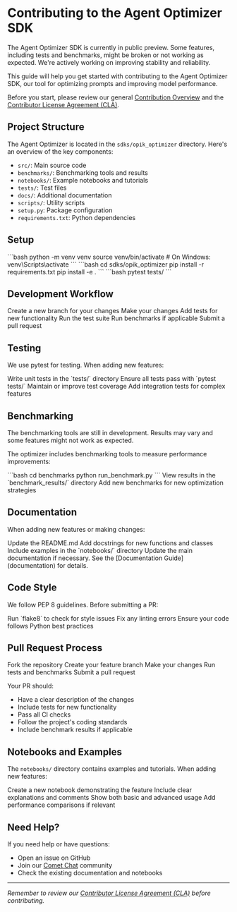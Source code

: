 # Contributing to the Agent Optimizer SDK

<Warning>
  The Agent Optimizer SDK is currently in public preview. Some features, including tests and benchmarks, might be broken or not working as expected. We're actively working on improving stability and reliability.
</Warning>

This guide will help you get started with contributing to the Agent Optimizer SDK, our tool for optimizing prompts and improving model performance.

Before you start, please review our general [Contribution Overview](/contributing/overview) and the [Contributor License Agreement (CLA)](https://github.com/comet-ml/opik/blob/main/CLA.md).

## Project Structure

The Agent Optimizer is located in the `sdks/opik_optimizer` directory. Here's an overview of the key components:

- `src/`: Main source code
- `benchmarks/`: Benchmarking tools and results
- `notebooks/`: Example notebooks and tutorials
- `tests/`: Test files
- `docs/`: Additional documentation
- `scripts/`: Utility scripts
- `setup.py`: Package configuration
- `requirements.txt`: Python dependencies

## Setup

<Steps>
  <Step title="Create virtual environment">
    ```bash
    python -m venv venv
    source venv/bin/activate  # On Windows: venv\Scripts\activate
    ```
  </Step>
  <Step title="Install dependencies">
    ```bash
    cd sdks/opik_optimizer
    pip install -r requirements.txt
    pip install -e .
    ```
  </Step>
  <Step title="Run tests">
    ```bash
    pytest tests/
    ```
  </Step>
</Steps>

## Development Workflow

<Steps>
  <Step title="Create branch">
    Create a new branch for your changes
  </Step>
  <Step title="Make changes">
    Make your changes
  </Step>
  <Step title="Add tests">
    Add tests for new functionality
  </Step>
  <Step title="Run tests">
    Run the test suite
  </Step>
  <Step title="Run benchmarks">
    Run benchmarks if applicable
  </Step>
  <Step title="Submit PR">
    Submit a pull request
  </Step>
</Steps>

## Testing

We use pytest for testing. When adding new features:

<Steps>
  <Step title="Write unit tests">
    Write unit tests in the `tests/` directory
  </Step>
  <Step title="Run tests">
    Ensure all tests pass with `pytest tests/`
  </Step>
  <Step title="Check coverage">
    Maintain or improve test coverage
  </Step>
  <Step title="Add integration tests">
    Add integration tests for complex features
  </Step>
</Steps>

## Benchmarking

<Warning>
  The benchmarking tools are still in development. Results may vary and some features might not work as expected.
</Warning>

The optimizer includes benchmarking tools to measure performance improvements:

<Steps>
  <Step title="Run benchmarks">
    ```bash
    cd benchmarks
    python run_benchmark.py
    ```
  </Step>
  <Step title="View results">
    View results in the `benchmark_results/` directory
  </Step>
  <Step title="Add benchmarks">
    Add new benchmarks for new optimization strategies
  </Step>
</Steps>

## Documentation

When adding new features or making changes:

<Steps>
  <Step title="Update README">
    Update the README.md
  </Step>
  <Step title="Add docstrings">
    Add docstrings for new functions and classes
  </Step>
  <Step title="Add examples">
    Include examples in the `notebooks/` directory
  </Step>
  <Step title="Update docs">
    Update the main documentation if necessary. See the [Documentation Guide](documentation) for details.
  </Step>
</Steps>

## Code Style

We follow PEP 8 guidelines. Before submitting a PR:

<Steps>
  <Step title="Run linter">
    Run `flake8` to check for style issues
  </Step>
  <Step title="Fix issues">
    Fix any linting errors
  </Step>
  <Step title="Check style">
    Ensure your code follows Python best practices
  </Step>
</Steps>

## Pull Request Process

<Steps>
  <Step title="Fork repository">
    Fork the repository
  </Step>
  <Step title="Create branch">
    Create your feature branch
  </Step>
  <Step title="Make changes">
    Make your changes
  </Step>
  <Step title="Run checks">
    Run tests and benchmarks
  </Step>
  <Step title="Submit PR">
    Submit a pull request
  </Step>
</Steps>

Your PR should:
- Have a clear description of the changes
- Include tests for new functionality
- Pass all CI checks
- Follow the project's coding standards
- Include benchmark results if applicable

## Notebooks and Examples

The `notebooks/` directory contains examples and tutorials. When adding new features:

<Steps>
  <Step title="Create notebook">
    Create a new notebook demonstrating the feature
  </Step>
  <Step title="Add explanations">
    Include clear explanations and comments
  </Step>
  <Step title="Show usage">
    Show both basic and advanced usage
  </Step>
  <Step title="Add comparisons">
    Add performance comparisons if relevant
  </Step>
</Steps>

## Need Help?

If you need help or have questions:
- Open an issue on GitHub
- Join our [Comet Chat](https://chat.comet.com) community
- Check the existing documentation and notebooks

---
*Remember to review our [Contributor License Agreement (CLA)](https://github.com/comet-ml/opik/blob/main/CLA.md) before contributing.* 